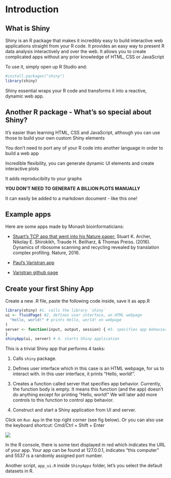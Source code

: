 # Introduction{#intro}

## What is Shiny

Shiny is an R package that makes it incredibly easy to build interactive web applications straight from your R code. It provides an easy way to present R data analysis interactively and over the web. It allows you to create complicated apps without any  prior knowledge of HTML, CSS or JavaScript

To use it, simply open up R Studio and:
```r
#install.packages("shiny")
library(shiny)
```
Shiny essential wraps your R code and transforms it into a reactive, dynamic web app.

## Another R package - What's so special about Shiny?

It's easier than learning HTML, CSS and JavaScript, although you can use those to build your own custom Shiny elements

You don't need to port any of your R code into another language in order to build a web app

Incredible flexibility, you can generate dynamic UI elements and create interactive plots

It adds reproducibilty to your graphs

**YOU DON'T NEED TO GENERATE A BILLION PLOTS MANUALLY** 

It can easily be added to a markdown document - like this one!

## Example apps

Here are some apps made by Monash bioinformaticians:

* [Stuart's TCP app that went into his Nature paper: ](http://bioapps.erc.monash.edu.ezproxy.lib.monash.edu.au/TCP/) Stuart K. Archer, Nikolay E. Shirokikh, Traude H. Beilharz, & Thomas Preiss. (2016). Dynamics of ribosome scanning and recycling revealed by translation complex profiling. Nature, 2016.

* [Paul's Varistran app](http://rnasystems.erc.monash.edu:3838/pfh/2015/demo-varistran/)

* [Varistran github page](https://github.com/MonashBioinformaticsPlatform/varistran)

## Create your first Shiny App
Create a new .R file, paste the following code inside, save it as app.R

```r
library(shiny) #1. calls the library `shiny`
ui <- fluidPage( #2. defines user interface, an HTML webpage
  "Hello, world!" # prints Hello, world! on webpage
)
server <- function(input, output, session) { #3. specifies app behavior
}
shinyApp(ui, server) # 4. starts Shiny application
```

This is a trivial Shiny app that performs 4 tasks:

1. Calls `shiny` package.

2. Defines user interface which in this case is an HTML webpage, for us to interact with. In this user interface, it prints "Hello, world!".

3. Creates a function called server that specifies app behavior. Currently, the function body is empty. It means this function (and the app) doesn't do anything except for printing "Hello, world!" We will later add more controls to this function to control app behavior.

4. Construct and start a Shiny application from UI and server.

Click on `Run App` in the top right corner (see fig below). Or you can also use the keyboard shortcut: Cmd/Ctrl + Shift + Enter

![](figs/RunApp.png)

In the R console, there is some text displayed in red which indicates the URL of your app. Your app can be found at 127.0.0.1, indicates "this computer" and 5537 is a randomly assigned port number.

Another script, `app_ui.R` inside `ShinyApps` folder, let's you select the default datasets in R.